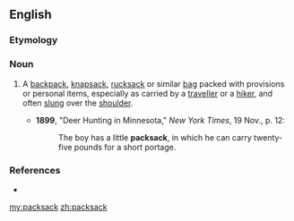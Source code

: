 ==English==

===Etymology===
{{compound|pack|sack}}

===Noun===
{{en-noun}}

# {{context|chiefly|US|lang=en}} A [[backpack]], [[knapsack]], [[rucksack]] or similar [[bag]] packed with provisions or personal items, especially as carried by a [[traveller]] or a [[hiker]], and often [[slung]] over the [[shoulder]].
#* '''1899''', "Deer Hunting in Minnesota," ''New York Times'', 19 Nov., p. 12:
#*: The boy has a little '''packsack''', in which he can carry twenty-five pounds for a short portage.

===References===
* {{R:OneLook}}

[[my:packsack]]
[[zh:packsack]]